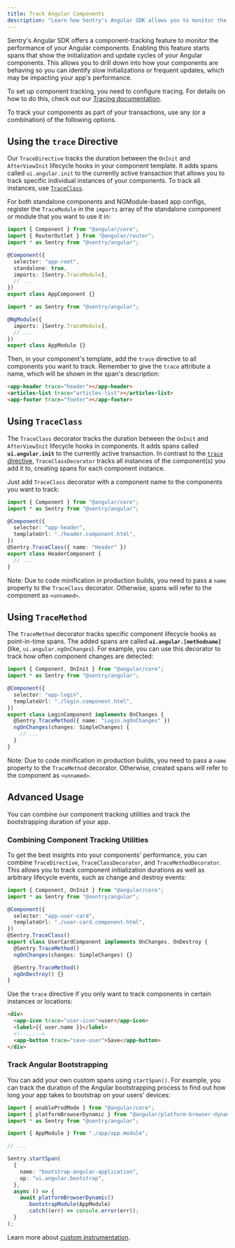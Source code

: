 ```yaml
---
title: Track Angular Components
description: "Learn how Sentry's Angular SDK allows you to monitor the rendering performance of your application and its components."
---
```


Sentry's Angular SDK offers a component-tracking feature to monitor the performance of your Angular components. Enabling this feature starts spans that show the initialization and update cycles of your Angular components. This allows you to drill down into how your components are behaving so you can identify slow initializations or frequent updates, which may be impacting your app's performance.

<Alert>

To set up component tracking, you need to configure tracing. For details on how to do this, check out our [Tracing documentation](/platforms/javascript/guides/angular/tracing/).

</Alert>

To track your components as part of your transactions, use any (or a combination) of the following options.

## Using the `trace` Directive

Our `TraceDirective` tracks the duration between the `OnInit` and `AfterViewInit` lifecycle hooks in your component template. It adds spans called `ui.angular.init` to the currently active transaction that allows you to track specific individual instances of your components. To track all instances, use [`TraceClass`](#using-traceclass).

For both standalone components and NGModule-based app configs, register the `TraceModule` in the `imports` array of the standalone component or module that you want to use it in:

```typescript {tabTitle:Standalone Component} {filename:app.component.ts} {3,8}
import { Component } from "@angular/core";
import { RouterOutlet } from "@angular/router";
import * as Sentry from "@sentry/angular";

@Component({
  selector: "app-root",
  standalone: true,
  imports: [Sentry.TraceModule],
  // ...
})
export class AppComponent {}
```

```typescript {tabTitle:NGModule Config} {filename:app.module.ts} {1,4}
import * as Sentry from "@sentry/angular";

@NgModule({
  imports: [Sentry.TraceModule],
  // ...
})
export class AppModule {}
```

Then, in your component's template, add the `trace` directive to all components you want to track. Remember to give the `trace` attribute a name, which will be shown in the span's description:

```html {filename:app.component.(ts|html)}
<app-header trace="header"></app-header>
<articles-list trace="articles-list"></articles-list>
<app-footer trace="footer"></app-footer>
```

## Using `TraceClass`

The `TraceClass` decorator tracks the duration between the `OnInit` and `AfterViewInit` lifecycle hooks in components. It adds spans called **`ui.angular.init`** to the currently active transaction. In contrast to the [`trace` directive](#using-the-trace-directive), `TraceClassDecorator` tracks all instances of the component(s) you add it to, creating spans for each component instance.

Just add `TraceClass` decorator with a component name to the components you want to track:

```typescript {filename:header.component.ts} {2,8}
import { Component } from "@angular/core";
import * as Sentry from "@sentry/angular";

@Component({
  selector: "app-header",
  templateUrl: "./header.component.html",
})
@Sentry.TraceClass({ name: "Header" })
export class HeaderComponent {
  // ...
}
```

Note: Due to code minification in production builds, you need to pass a `name` property to the `TraceClass` decorator. Otherwise, spans will refer to the component as `<unnamed>`.

## Using `TraceMethod`

The `TraceMethod` decorator tracks specific component lifecycle hooks as point-in-time spans. The added spans are called **`ui.angular.[methodname]`** (like, `ui.angular.ngOnChanges`). For example, you can use this decorator to track how often component changes are detected:

```typescript {filename:login.component.ts} {2,9}
import { Component, OnInit } from "@angular/core";
import * as Sentry from "@sentry/angular";

@Component({
  selector: "app-login",
  templateUrl: "./login.component.html",
})
export class LoginComponent implements OnChanges {
  @Sentry.TraceMethod({ name: "Login.ngOnChanges" })
  ngOnChanges(changes: SimpleChanges) {
    // ...
  }
}
```

Note: Due to code minification in production builds, you need to pass a `name` property to the `TraceMethod` decorator. Otherwise, created spans will refer to the component as `<unnamed>`.

## Advanced Usage

You can combine our component tracking utilities and track the bootstrapping duration of your app.

### Combining Component Tracking Utilities

To get the best insights into your components' performance, you can combine `TraceDirective`, `TraceClassDecorator`, and `TraceMethodDecorator`. This allows you to track component initialization durations as well as arbitrary lifecycle events, such as change and destroy events:

```typescript {filename:user-card.component.ts} {2,8,10,13}
import { Component, OnInit } from "@angular/core";
import * as Sentry from "@sentry/angular";

@Component({
  selector: "app-user-card",
  templateUrl: "./user-card.component.html",
})
@Sentry.TraceClass()
export class UserCardComponent implements OnChanges, OnDestroy {
  @Sentry.TraceMethod()
  ngOnChanges(changes: SimpleChanges) {}

  @Sentry.TraceMethod()
  ngOnDestroy() {}
}
```

Use the `trace` directive if you only want to track components in certain instances or locations:

```html {filename: user-card.component.html} {2,5}
<div>
  <app-icon trace="user-icon">user</app-icon>
  <label>{{ user.name }}</label>
  <!--...-->
  <app-button trace="save-user">Save</app-button>
</div>
```

### Track Angular Bootstrapping

You can add your own custom spans using `startSpan()`. For example, you can track the duration of the Angular bootstrapping process to find out how long your app takes to bootstrap on your users' devices:

```typescript {filename:main.ts} {3,9-20}
import { enableProdMode } from "@angular/core";
import { platformBrowserDynamic } from "@angular/platform-browser-dynamic";
import * as Sentry from "@sentry/angular";

import { AppModule } from "./app/app.module";

// ...

Sentry.startSpan(
  {
    name: "bootstrap-angular-application",
    op: "ui.angular.bootstrap",
  },
  async () => {
    await platformBrowserDynamic()
      .bootstrapModule(AppModule)
      .catch((err) => console.error(err));
  }
);
```

Learn more about [custom instrumentation](../../tracing/instrumentation/custom-instrumentation/).
